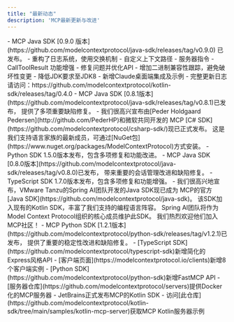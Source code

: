 ```yaml
---
title: "最新动态"
description: 'MCP最新更新与改进'
---
```



<Update label="2025-04-10" description="Java SDK 0.9.0 版本发布">
- MCP Java SDK [0.9.0 版本](https://github.com/modelcontextprotocol/java-sdk/releases/tag/v0.9.0) 已发布。
- 重构了日志系统，使用交换机制
- 自定义上下文路径
- 服务器指令
- CallToolResult 功能增强
</Update>

<Update label="2025-03-26" description="Kotlin SDK 0.4.0 发布">
- 修复问题并优化API
- 增加二进制兼容性跟踪，避免破坏性变更
- 降低JDK要求至JDK8
- 新增Claude桌面端集成及示例
- 完整更新日志请访问：https://github.com/modelcontextprotocol/kotlin-sdk/releases/tag/0.4.0
</Update>

<Update label="2025-03-26" description="Java SDK 0.8.1 发布">
- MCP Java SDK [0.8.1版本](https://github.com/modelcontextprotocol/java-sdk/releases/tag/v0.8.1)已发布，
  提供了多项重要缺陷修复。
</Update>

<Update label="2025-03-24" description="C# SDK 正式发布">
 - 我们很高兴宣布由[Peder Holdgaard Pedersen](http://github.com/PederHP)和微软共同开发的
   MCP [C# SDK](https://github.com/modelcontextprotocol/csharp-sdk/)现已正式发布。
   这是我们支持语言家族的最新成员，可通过[NuGet包](https://www.nuget.org/packages/ModelContextProtocol)方式安装。
 - Python SDK 1.5.0版本发布，包含多项修复和功能改进。
</Update>

<Update label="2025-03-21" description="Java SDK 0.8.0 发布">
- MCP Java SDK [0.8.0版本](https://github.com/modelcontextprotocol/java-sdk/releases/tag/v0.8.0)已发布，
  带来重要的会话管理改进和缺陷修复。
</Update>

<Update label="2025-03-10" description="TypeScript SDK更新">
 - TypeScript SDK 1.7.0版本发布，包含多项修复和功能增强。
</Update>

<Update label="2025-02-14" description="Java SDK正式发布">
  - 我们很高兴地宣布，VMware Tanzu的Spring AI团队开发的Java SDK现已成为
    MCP的官方[Java SDK](https://github.com/modelcontextprotocol/java-sdk)。
    该SDK加入现有的Kotlin SDK，丰富了我们支持的编程语言阵容。
    Spring AI团队将作为Model Context Protocol组织的核心成员维护此SDK。
    我们热烈欢迎他们加入MCP社区！
</Update>

<Update label="2025-01-27" description="Python SDK 1.2.1更新">
  - MCP Python SDK [1.2.1版本](https://github.com/modelcontextprotocol/python-sdk/releases/tag/v1.2.1)已发布，
    提供了重要的稳定性改进和缺陷修复。
</Update>

<Update label="2025-01-18" description="SDK与服务器改进">
  - [TypeScript SDK](https://github.com/modelcontextprotocol/typescript-sdk)新增简化的Express风格API
  - [客户端页面](https://modelcontextprotocol.io/clients)新增8个客户端实例
</Update>

<Update label="2025-01-03" description="SDK与服务器改进">
  - [Python SDK](https://github.com/modelcontextprotocol/python-sdk)新增FastMCP API
  - [服务器仓库](https://github.com/modelcontextprotocol/servers)提供Docker化的MCP服务器
</Update>

<Update label="2024-12-21" description="Kotlin SDK发布">
  - JetBrains正式发布MCP的Kotlin SDK
  - 访问[此仓库](https://github.com/modelcontextprotocol/kotlin-sdk/tree/main/samples/kotlin-mcp-server)获取MCP Kotlin服务器示例
</Update>
